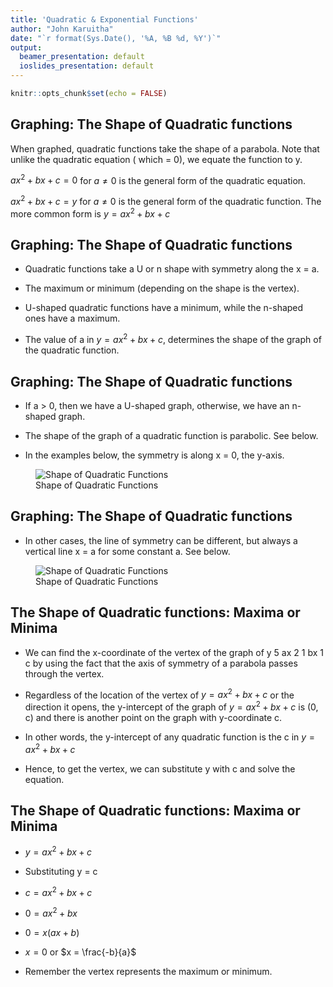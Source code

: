 ```yaml
---
title: 'Quadratic & Exponential Functions'
author: "John Karuitha"
date: "`r format(Sys.Date(), '%A, %B %d, %Y')`"
output:
  beamer_presentation: default
  ioslides_presentation: default
---
```


```r
knitr::opts_chunk$set(echo = FALSE)
```

## Graphing: The Shape of Quadratic functions

When graphed, quadratic functions take the shape of a parabola. Note that unlike the quadratic equation ( which = 0), we equate the function to y. 

$ax^{2} + bx + c = 0$ for $a \neq 0$ is the general form of the quadratic equation.

$ax^{2} + bx + c = y$ for $a \neq 0$ is the general form of the quadratic function. The more common form is $y = ax^{2} + bx + c$

## Graphing: The Shape of Quadratic functions

- Quadratic functions take a U or n shape with symmetry along the x = a. 

- The maximum or minimum (depending on the shape is the vertex). 

- U-shaped quadratic functions have a minimum, while the n-shaped ones have a maximum. 

- The value of a in $y = ax^{2} + bx + c$, determines the shape of the graph of the quadratic function.

## Graphing: The Shape of Quadratic functions

- If a > 0, then we have a U-shaped graph, otherwise, we have an n-shaped graph. 

- The shape of the graph of a quadratic function is parabolic. See below. 

- In the examples below, the symmetry is along x = 0, the y-axis. 

![Shape of Quadratic Functions](parabolas.png)

## Graphing: The Shape of Quadratic functions

- In other cases, the line of symmetry can be different, but always a vertical line x = a for some constant a. See below. 

![Shape of Quadratic Functions](parabola2.png)

## The Shape of Quadratic functions: Maxima or Minima

- We can find the x-coordinate of the vertex of the graph of y 5 ax 2 1 bx 1 c by using the fact that the axis of symmetry of a parabola passes through the vertex. 

- Regardless of the location of the vertex of $y = ax^{2} + bx + c$ or the direction it opens, the y-intercept of the graph of $y = ax^{2} + bx + c$ is (0, c) and there is another point on the graph with y-coordinate c.

- In other words, the y-intercept of any quadratic function is the c in $y = ax^{2} + bx + c$

- Hence, to get the vertex, we can substitute y with c and solve the equation. 

## The Shape of Quadratic functions: Maxima or Minima

- $y = ax^{2} + bx + c$

- Substituting y = c

- $c = ax^{2} + bx + c$

- $0 = ax^{2} + bx$

- $0 = x(ax + b)$

- $x = 0$ or $x = \frac{-b}{a}$

- Remember the vertex represents the maximum or minimum. 


